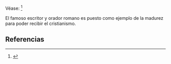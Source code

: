 Véase: <ref name="n0">{{lib|LU|195|2|6}}</ref> 

El famoso escritor y orador romano es puesto como ejemplo de la madurez para poder recibir el cristianismo. 

== Referencias ==

<references/>
